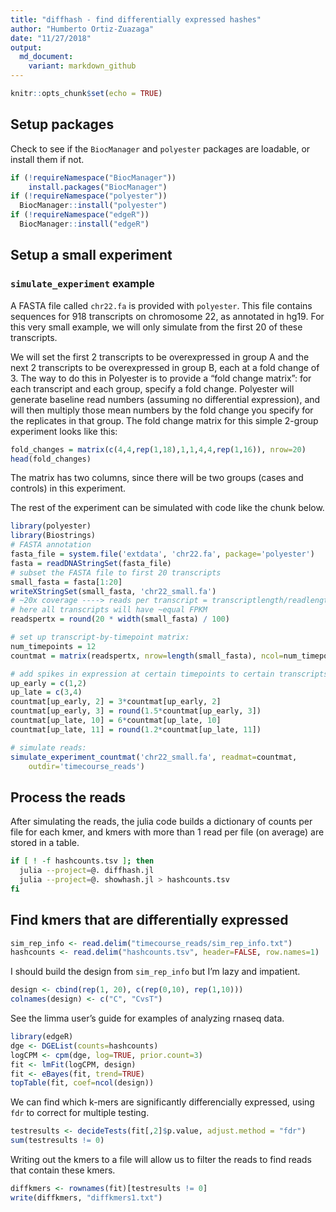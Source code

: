 ```yaml
---
title: "diffhash - find differentially expressed hashes"
author: "Humberto Ortiz-Zuazaga"
date: "11/27/2018"
output: 
  md_document:
    variant: markdown_github
---
```


```r
knitr::opts_chunk$set(echo = TRUE)
```

## Setup packages

Check to see if the `BiocManager` and `polyester` packages are loadable, or install them if not.

```r
if (!requireNamespace("BiocManager"))
    install.packages("BiocManager")
if (!requireNamespace("polyester"))
  BiocManager::install("polyester")
if (!requireNamespace("edgeR"))
  BiocManager::install("edgeR")
```

## Setup a small experiment

### `simulate_experiment` example

A FASTA file called `chr22.fa` is provided with `polyester`. This file contains sequences for 918 transcripts on chromosome 22, as annotated in hg19. For this very small example, we will only simulate from the first 20 of these transcripts.

We will set the first 2 transcripts to be overexpressed in group A and the next 2 transcripts to be overexpressed in group B, each at a fold change of 3. The way to do this in Polyester is to provide a "fold change matrix": for each transcript and each group, specify a fold change. Polyester will generate baseline read numbers (assuming no differential expression), and will then multiply those mean numbers by the fold change you specify for the replicates in that group. The fold change matrix for this simple 2-group experiment looks like this:

```r
fold_changes = matrix(c(4,4,rep(1,18),1,1,4,4,rep(1,16)), nrow=20)
head(fold_changes)
```
The matrix has two columns, since there will be two groups (cases and controls) in this experiment.

The rest of the experiment can be simulated with code like the chunk below. 

```r
library(polyester)
library(Biostrings)
# FASTA annotation
fasta_file = system.file('extdata', 'chr22.fa', package='polyester')
fasta = readDNAStringSet(fasta_file)
# subset the FASTA file to first 20 transcripts
small_fasta = fasta[1:20]
writeXStringSet(small_fasta, 'chr22_small.fa')
# ~20x coverage ----> reads per transcript = transcriptlength/readlength * 20
# here all transcripts will have ~equal FPKM
readspertx = round(20 * width(small_fasta) / 100)

# set up transcript-by-timepoint matrix:
num_timepoints = 12
countmat = matrix(readspertx, nrow=length(small_fasta), ncol=num_timepoints)

# add spikes in expression at certain timepoints to certain transcripts:
up_early = c(1,2) 
up_late = c(3,4)
countmat[up_early, 2] = 3*countmat[up_early, 2]
countmat[up_early, 3] = round(1.5*countmat[up_early, 3])
countmat[up_late, 10] = 6*countmat[up_late, 10]
countmat[up_late, 11] = round(1.2*countmat[up_late, 11])

# simulate reads:
simulate_experiment_countmat('chr22_small.fa', readmat=countmat, 
    outdir='timecourse_reads') 

```

## Process the reads

After simulating the reads, the julia code builds a dictionary of counts per file for each kmer, and kmers with more than 1 read per file (on average) are stored in a table.

```bash
if [ ! -f hashcounts.tsv ]; then
  julia --project=@. diffhash.jl
  julia --project=@. showhash.jl > hashcounts.tsv
fi
```

## Find kmers that are differentially expressed
```r
sim_rep_info <- read.delim("timecourse_reads/sim_rep_info.txt")
hashcounts <- read.delim("hashcounts.tsv", header=FALSE, row.names=1)
```

I should build the design from `sim_rep_info` but I'm lazy and impatient.

```r
design <- cbind(rep(1, 20), c(rep(0,10), rep(1,10)))
colnames(design) <- c("C", "CvsT")
```

See the limma user's guide for examples of analyzing rnaseq data.

```r
library(edgeR)
dge <- DGEList(counts=hashcounts)
logCPM <- cpm(dge, log=TRUE, prior.count=3)
fit <- lmFit(logCPM, design)
fit <- eBayes(fit, trend=TRUE)
topTable(fit, coef=ncol(design))
```

We can find which k-mers are significantly differencially expressed, using `fdr` to correct for multiple testing.

```r
testresults <- decideTests(fit[,2]$p.value, adjust.method = "fdr")
sum(testresults != 0)
```

Writing out the kmers to a file will allow us to filter the reads to find reads that contain these kmers.

```r
diffkmers <- rownames(fit)[testresults != 0]
write(diffkmers, "diffkmers1.txt")
```

